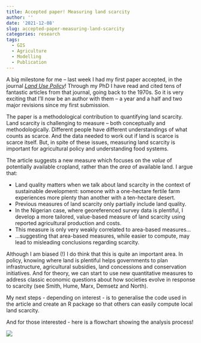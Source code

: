 ```yaml
---
title: Accepted paper! Measuring land scarcity
author: ''
date: '2021-12-08'
slug: accepted-paper-measuring-land-scarcity
categories: research
tags:
  - GIS
  - Agriculture
  - Modelling
  - Publication
---
```


A big milestone for me -- last week I had my first paper accepted, in the journal [*Land Use Policy*](https://www.journals.elsevier.com/land-use-policy)! Through my PhD I have read and cited tens of fantastic articles from that journal, going back to the 1970s. So it is very exciting that I'll now be an author with them -- a year and a half and two major revisions since my first submission.

The paper is a methodological contribution to quantifying land scarcity.
Land scarcity is challenging to measure -- both conceptually and methodologically.
Different people have different understandings of what counts as scarce.
And the data needed to work out if land is scarce is scarce itself.
But, in spite of these issues, measuring land scarcity is important for agricultural policy and understanding food systems.

The article suggests a new measure which focuses on the *value* of potentially available cropland, rather than the *area* of available land. I argue that:

- Land quality matters when we talk about land scarcity in the context of sustainable development: someone with a one-hectare fertile farm experiences more plenty than another with a ten-hectare desert.
- Previous measures of land scarcity only partially include land quality.
- In the Nigerian case, where georeferenced survey data is plentiful, I develop a more tailored, value-based measure of land scarcity using reported agricultural production and costs.
- This measure is only very weakly correlated to area-based measures...
- ...suggesting that area-based measures, while easier to compute, may lead to misleading conclusions regarding scarcity.

Although I am biased (!) I do think that this is quite an important area.
In policy, knowing where land is plentiful helps governments to plan infrastructure, agricultural subsidies, land concessions and conservation initiatives.
And for theory, we can start to use new quantitative measures to address classic economic questions about how societies evolve in response to scarcity (see Smith, Hume, Marx, Demsetz and North).

My next steps - depending on interest - is to generalise the code used in the article and create an R package so that others can easily compute local land scarcity.

And for those interested - here is a flowchart showing the analysis process!

![](images/flowchart.png)